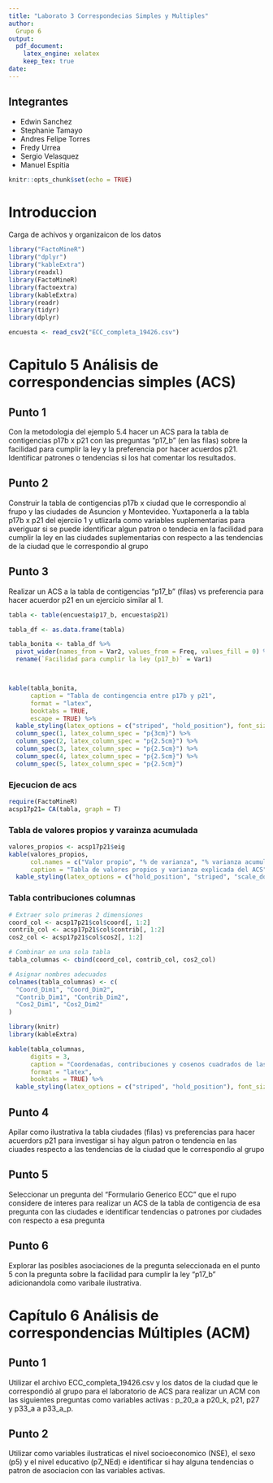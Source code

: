 ```yaml
---
title: "Laborato 3 Correspondecias Simples y Multiples"
author: 
  Grupo 6
output:
  pdf_document:
    latex_engine: xelatex
    keep_tex: true
date: 
---
```


## Integrantes

  - Edwin Sanchez
  - Stephanie Tamayo
  - Andres Felipe Torres
  - Fredy Urrea
  - Sergio Velasquez
  - Manuel Espitia
  
```r
knitr::opts_chunk$set(echo = TRUE)

```


# Introduccion

Carga de achivos y organizaicon de los datos

```r

library("FactoMineR")
library("dplyr")
library("kableExtra")
library(readxl)
library(FactoMineR)
library(factoextra)
library(kableExtra)
library(readr)
library(tidyr)
library(dplyr)

encuesta <- read_csv2("ECC_completa_19426.csv")

```

# Capitulo 5 Análisis de correspondencias simples (ACS)

## Punto 1
Con la metodologia del ejemplo 5.4 hacer un ACS para la tabla de contigencias p17b x p21 con las preguntas "p17_b" (en las filas) sobre la facilidad para cumplir la ley y la preferencia por hacer acuerdos p21. Identificar patrones o tendencias si los hat comentar los resultados.


## Punto 2
Construir la tabla de contigencias p17b x ciudad que le correspondio al frupo y las ciudades de Asuncion y Montevideo. Yuxtaponerla a la tabla p17b x p21 del ejerciio 1 y utlizarla como variables suplementarias para averiguar si se puede identificar algun patron o tendecia en la facilidad para cumplir la ley en las ciudades suplementarias con respecto a las tendencias de la ciudad que le correspondio al grupo

## Punto 3

Realizar un ACS a la tabla de contigencias "p17_b" (filas) vs preferencia para hacer acuerdor p21 en un ejercicio similar al 1.


```r
tabla <- table(encuesta$p17_b, encuesta$p21)

tabla_df <- as.data.frame(tabla)

tabla_bonita <- tabla_df %>%
  pivot_wider(names_from = Var2, values_from = Freq, values_fill = 0) %>%
  rename(`Facilidad para cumplir la ley (p17_b)` = Var1)



kable(tabla_bonita,
      caption = "Tabla de contingencia entre p17b y p21",
      format = "latex",
      booktabs = TRUE,
      escape = TRUE) %>%
  kable_styling(latex_options = c("striped", "hold_position"), font_size = 8) %>%
  column_spec(1, latex_column_spec = "p{3cm}") %>%
  column_spec(2, latex_column_spec = "p{2.5cm}") %>%
  column_spec(3, latex_column_spec = "p{2.5cm}") %>%
  column_spec(4, latex_column_spec = "p{2.5cm}") %>%
  column_spec(5, latex_column_spec = "p{2.5cm}")

```
### Ejecucion de acs

```r
require(FactoMineR)
acsp17p21= CA(tabla, graph = T)
```


### Tabla de valores propios y varainza acumulada

```r
valores_propios <- acsp17p21$eig
kable(valores_propios,
      col.names = c("Valor propio", "% de varianza", "% varianza acumulada"),
      caption = "Tabla de valores propios y varianza explicada del ACS") %>%
  kable_styling(latex_options = c("hold_position", "striped", "scale_down"))
```

### Tabla contribuciones columnas

```r

# Extraer solo primeras 2 dimensiones
coord_col <- acsp17p21$col$coord[, 1:2]
contrib_col <- acsp17p21$col$contrib[, 1:2]
cos2_col <- acsp17p21$col$cos2[, 1:2]

# Combinar en una sola tabla
tabla_columnas <- cbind(coord_col, contrib_col, cos2_col)

# Asignar nombres adecuados
colnames(tabla_columnas) <- c(
  "Coord_Dim1", "Coord_Dim2",
  "Contrib_Dim1", "Contrib_Dim2",
  "Cos2_Dim1", "Cos2_Dim2"
)

library(knitr)
library(kableExtra)

kable(tabla_columnas,
      digits = 3,
      caption = "Coordenadas, contribuciones y cosenos cuadrados de las columnas (p21) - primeras 2 dimensiones",
      format = "latex",
      booktabs = TRUE) %>%
  kable_styling(latex_options = c("striped", "hold_position"), font_size = 8)
```



## Punto 4

Apilar como ilustrativa la tabla ciudades (filas) vs preferencias para hacer acuerdors p21 para investigar si hay algun patron o tendencia en las ciuades respecto a las tendencias de la ciudad que le correspondio al grupo

## Punto 5

Seleccionar un pregunta del "Formulario Generico ECC" que el rupo considere de interes para realizar un ACS de la tabla de contigencia de esa pregunta con las ciudades e identificar tendencias o patrones por ciudades con respecto a esa pregunta

## Punto 6

Explorar las posibles asociaciones de la pregunta seleccionada en el punto 5 con la pregunta sobre la facilidad para cumplir la ley "p17_b" adicionandola como varibale ilustrativa.

# Capítulo 6 Análisis de correspondencias Múltiples (ACM)

## Punto 1

Utilizar  el archivo ECC_completa_19426.csv y los datos de la ciudad que le correspondió al grupo para el laboratorio de ACS para realizar un ACM con las siguientes preguntas como variables activas : p_20_a a p20_k, p21, p27 y p33_a a p33_a_p.

## Punto 2

Utilizar como variables ilustraticas el nivel socioeconomico (NSE), el sexo (p5) y el nivel educativo (p7_NEd) e identificar si hay alguna tendencias o patron de asociacion con las variables activas.

